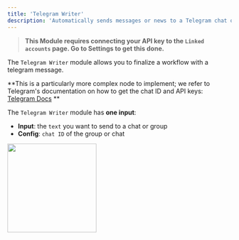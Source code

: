 ```yaml
---
title: 'Telegram Writer'
description: 'Automatically sends messages or news to a Telegram chat or group you choose, keeping everyone updated.'
---
```


>**This Module requires connecting your API key to the `Linked accounts` page. Go to Settings to get this done.**

The `Telegram Writer` module allows you to finalize a workflow with a telegram message. 

**This is a particularly more complex node to implement; we refer to Telegram's documentation on how to get the chat ID and API keys: [Telegram Docs](https://core.telegram.org/) **

The `Telegram Writer` module has **one input**:

- **Input**: the `text` you want to send to a chat or group
- **Config**: `chat ID` of the group or chat

<img height="200" src="TW.png" />